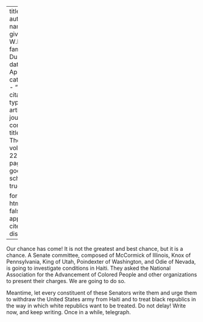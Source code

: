 
---
title: 'Haiti'
author:
  - name:
      given: W.E.B.
      family: Du Bois
date: Apr. 1921
categories: 
  - ""
citation: 
  type: article-journal
  container-title: The Crisis
  volume: 22
  issue: 6
  page: 247
google-scholar: true

format:
  html:
    toc: false
    appendix-cite-as: display
---


Our chance has come! It is not the greatest and best chance, but it is a chance. A Senate committee, composed of McCormick of Illinois, Knox of Pennsylvania, King of Utah, Poindexter of Washington, and Odie of Nevada, is going to investigate conditions in Haiti. They asked the National Association for the Advancement of Colored People and other organizations to present their charges. We are going to do so.

Meantime, let every constituent of these Senators write them and urge them to withdraw the United States army from Haiti and to treat black republics in the way in which white republics want to be treated. Do not delay! Write now, and keep writing. Once in a while, telegraph.

